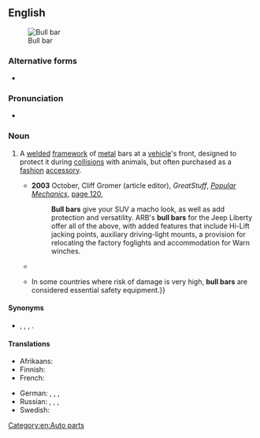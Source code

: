 {{also|bullbar|bull-bar}}
==English==
[[File:Bull bar.jpg|thumb|Bull bar]]

===Alternative forms===
* {{l|en|bullbar}}

===Pronunciation===
* {{audio|en|EN-AU ck1 bull bar.ogg|Audio (AU)}}

===Noun===
{{en-noun}}

# {{lb|en|chiefly|Australia|NZ}} A [[weld]]ed [[framework]] of [[metal]] bars at a [[vehicle]]'s front, designed to protect it during [[collision]]s with animals, but often purchased as a [[fashion]] [[accessory]].
#* '''2003''' October, Cliff Gromer (article editor), ''GreatStuff'', ''[[w:Popular Mechanics|Popular Mechanics]]'', [http://books.google.com.au/books?id=SNMDAAAAMBAJ&pg=PA120&dq=%22bull+bar%22|%22bull+bars%22+-intitle:%22bull%22+-inauthor:%22%22&hl=en&sa=X&ei=K-cST_iZAauciAfHu6xD&redir_esc=y#v=onepage&q=%22bull%20bar%22|%22bull%20bars%22%20-intitle%3A%22bull%22%20-inauthor%3A%22%22&f=false page 120],
#*: '''Bull bars''' give your SUV a macho look, as well as add protection and versatility. ARB's '''bull bars''' for the Jeep Liberty offer all of the above, with added features that include Hi-Lift jacking points, auxiliary driving-light mounts, a provision for relocating the factory foglights and accommodation for Warn winches.
#* {{quote-text|en|year=2010|author=Gary Hatcher|title=You Probably Have Parkinson Disease|page=129|url=http://books.google.com.au/books?id=CL8AmJZQquIC&pg=PA129&dq=%22bull+bar%22%7C%22bull+bars%22+-intitle:%22bull%22+-inauthor:%22%22&hl=en&sa=X&ei=mdgST8a-O-a5iQeMutBD&redir_esc=y#v=onepage&q=%22bull%20bar%22%7C%22bull%20bars%22%20-intitle%3A%22bull%22%20-inauthor%3A%22%22&f=false|passage=I got the job of buying the after-market products, such as the '''bull bar''' and tow bar, so Ruth and I set out for ARB, the 4X4 shop at Caboolture.}}
#* {{quote-text|en|year=2011|author=Ralph Hosier|title=Land Rover Discovery, Defender & Range Rover: How to Modify for High Performance & Serious Off-Road Action|page=61|url=http://books.google.com.au/books?id=XAq-tDcVnzgC&pg=PA61&dq=%22bull+bar%22%7C%22bull+bars%22+-intitle:%22bull%22+-inauthor:%22%22&hl=en&sa=X&ei=mdgST8a-O-a5iQeMutBD&redir_esc=y#v=onepage&q=%22bull%20bar%22%7C%22bull%20bars%22%20-intitle%3A%22bull%22%20-inauthor%3A%22%22&f=false|passage=Front protection bars, known as '''bull bars''', brush bars, roo bars, and even nerf or nudge bars are probably the most contentious piece of equipment that can be fitted to a car. In some countries they are banned outright.{{...}}In some countries where risk of damage is very high, '''bull bars''' are considered essential safety equipment.}}

====Synonyms====
* {{sense|protective framework at front of a vehicle}} {{l|en|kangaroo bar}}, {{l|en|roo bar}}, {{l|en|nudge bar}}, {{l|en|grille guard}}.

====Translations====
{{trans-top|a device fitted to the front of a vehicle}}
* Afrikaans: {{t+|af|bosbreker}}
* Finnish: {{t+|fi|karjapuskuri}}
* French: {{t+|fr|pare-buffle|m}}
{{trans-mid}}
* German: {{t+|de|Frontschutzbügel|m}}, {{t|de|Bullenfänger|m}}, {{t|de|Kuhfänger|m}}, {{t+|de|Hirschfänger|m}}
* Russian: {{t+|ru|кенгуря́тник|m}}, {{t+|ru|кенгури́н|m}}, {{t|ru|кенгуру́шник|m}}, {{t+|ru|бу́гель|m}}
* Swedish: {{t+|sv|kofångare|c}}
{{trans-bottom}}

[[Category:en:Auto parts]]